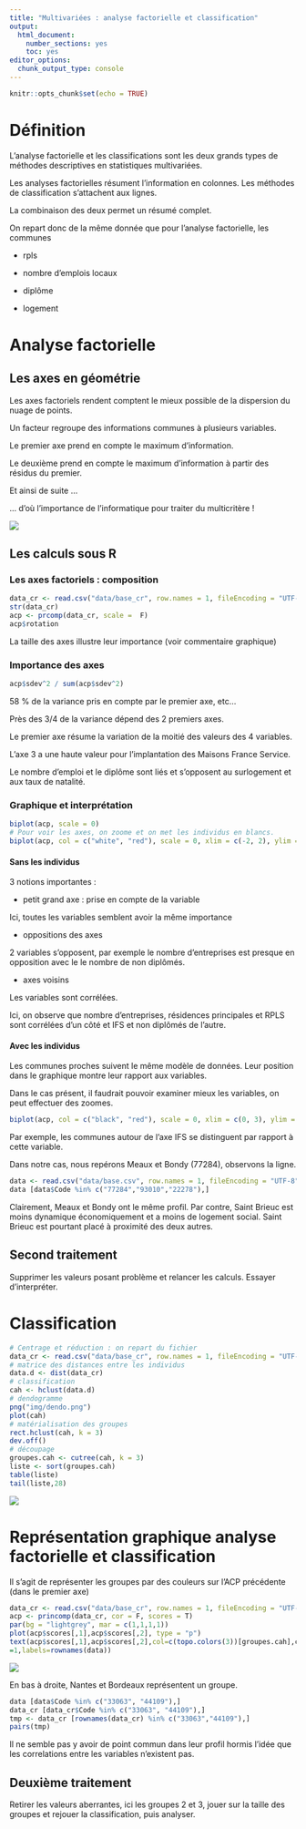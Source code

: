 ```yaml
---
title: "Multivariées : analyse factorielle et classification"
output:
  html_document:
    number_sections: yes
    toc: yes
editor_options:
  chunk_output_type: console
---
```


```r
knitr::opts_chunk$set(echo = TRUE)
```

# Définition

L'analyse factorielle et les classifications sont les deux grands types de méthodes 
descriptives en statistiques multivariées.

Les analyses factorielles résument l'information en colonnes. Les méthodes de classification
s'attachent aux lignes.

La combinaison des deux permet un résumé complet.

On repart donc de la même donnée que pour l'analyse factorielle, les communes  

- rpls

- nombre d'emplois locaux

- diplôme

- logement

# Analyse factorielle

## Les axes en géométrie

Les axes factoriels rendent comptent le mieux possible de la
dispersion du nuage de points.

Un facteur regroupe des informations communes à plusieurs variables.

Le premier axe prend en compte le maximum d'information.

Le deuxième prend en compte le maximum d'information à partir des résidus du premier.

Et ainsi de suite ...

... d'où l'importance de l'informatique pour traiter du multicritère !


![](img/axes.png)

## Les calculs sous R


### Les axes factoriels : composition

```r
data_cr <- read.csv("data/base_cr", row.names = 1, fileEncoding = "UTF-8")
str(data_cr)
acp <- prcomp(data_cr, scale =  F)
acp$rotation
```




La taille des axes illustre leur importance (voir commentaire graphique)

### Importance des axes

```r
acp$sdev^2 / sum(acp$sdev^2)
```

58 % de la variance pris en compte par le premier axe, etc...

Près des 3/4 de la variance dépend des 2 premiers axes.

Le premier axe résume la variation de la moitié des valeurs des 4 variables.

L'axe 3 a une haute valeur pour l'implantation des Maisons France Service.

Le nombre d'emploi et le diplôme sont liés et s'opposent au surlogement et aux
taux de natalité.


### Graphique et interprétation

```r
biplot(acp, scale = 0)
# Pour voir les axes, on zoome et on met les individus en blancs.
biplot(acp, col = c("white", "red"), scale = 0, xlim = c(-2, 2), ylim = c(-2,4))
```

#### Sans les individus


3 notions importantes :

- petit grand axe : prise en compte de la variable

Ici, toutes les variables semblent avoir la même importance

- oppositions des axes

2 variables s'opposent, par exemple le nombre d'entreprises est presque en opposition
avec le le nombre de non diplômés.

- axes voisins 

Les variables sont corrélées.

Ici, on observe que nombre d'entreprises, résidences principales et RPLS sont corrélées d'un côté 
et IFS et non diplômés de l'autre.


#### Avec les individus

Les communes proches suivent le même modèle de données. Leur position dans
le graphique montre leur rapport aux variables.

Dans le cas présent, il faudrait pouvoir examiner mieux les variables, on peut effectuer
des zoomes.

```r
biplot(acp, col = c("black", "red"), scale = 0, xlim = c(0, 3), ylim = c(0,3))
```

Par exemple, les communes autour de l'axe IFS se distinguent par rapport à cette variable.

Dans notre cas, nous repérons Meaux et Bondy (77284), observons la ligne.

```r
data <- read.csv("data/base.csv", row.names = 1, fileEncoding = "UTF-8")
data [data$Code %in% c("77284","93010","22278"),]
```

Clairement, Meaux et Bondy ont le même profil.
Par contre, Saint Brieuc est moins dynamique économiquement et a moins de logement social.
Saint Brieuc est pourtant placé à proximité des deux autres.

## Second traitement

Supprimer les valeurs posant problème et relancer les calculs. Essayer d'interpréter.



# Classification

```r
# Centrage et réduction : on repart du fichier
data_cr <- read.csv("data/base_cr", row.names = 1, fileEncoding = "UTF-8")
# matrice des distances entre les individus
data.d <- dist(data_cr)
# classification
cah <- hclust(data.d)
# dendogramme
png("img/dendo.png")
plot(cah)
# matérialisation des groupes
rect.hclust(cah, k = 3)
dev.off()
# découpage
groupes.cah <- cutree(cah, k = 3)
liste <- sort(groupes.cah)
table(liste)
tail(liste,28)
```

![](img/dendo.png)


# Représentation graphique analyse factorielle et classification

Il s'agit de représenter les groupes par des couleurs sur l'ACP précédente (dans
le premier axe)

```r
data_cr <- read.csv("data/base_cr", row.names = 1, fileEncoding = "UTF-8")
acp <- princomp(data_cr, cor = F, scores = T)
par(bg = "lightgrey", mar = c(1,1,1,1))
plot(acp$scores[,1],acp$scores[,2], type = "p")
text(acp$scores[,1],acp$scores[,2],col=c(topo.colors(3))[groupes.cah],cex
=1,labels=rownames(data))
```

![](img/cah2.png)

En bas à droite, Nantes et Bordeaux représentent un groupe.

```r
data [data$Code %in% c("33063", "44109"),]
data_cr [data_cr$Code %in% c("33063", "44109"),]
tmp <- data_cr [rownames(data_cr) %in% c("33063","44109"),]
pairs(tmp)
```

Il ne semble pas y avoir de point commun dans leur
profil hormis l'idée que les correlations entre les variables n'existent pas.

## Deuxième traitement

Retirer les valeurs aberrantes, ici les groupes 2 et 3, jouer sur la taille des groupes et rejouer la classification, puis analyser.